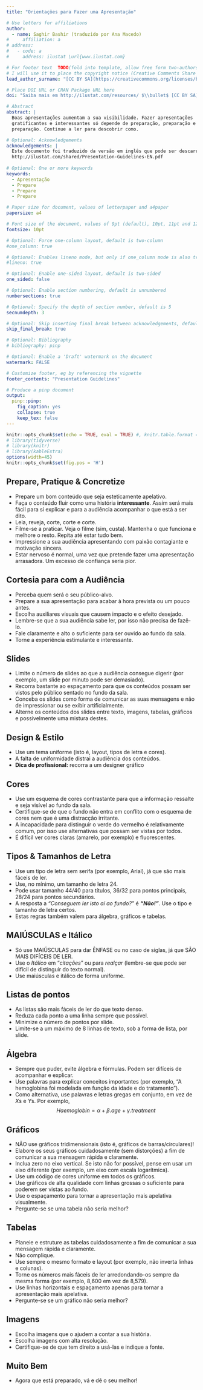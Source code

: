 ```yaml
---
title: "Orientações para Fazer uma Apresentação"

# Use letters for affiliations
author:
  - name: Saghir Bashir (traduzido por Ana Macedo)
#     affiliation: a
# address:
#   - code: a
#     address: ilustat \url{www.ilustat.com}

# For footer text  TODO(fold into template, allow free form two-authors)
# I will use it to place the copyright notice (Creative Comments Share Alike)
lead_author_surname: "[CC BY SA](https://creativecommons.org/licenses/by-sa/4.0/) [ilustat](http://ilustat.com/) $\\bullet$ [info@ilustat.com](mailto:info@ilustat.com)"

# Place DOI URL or CRAN Package URL here
doi: "Saiba mais em http://ilustat.com/resources/ $\\bullet$ [CC BY SA](https://creativecommons.org/licenses/by-sa/4.0/) [ilustat](http://ilustat.com/) $\\bullet$ [info@ilustat.com](mailto:info@ilustat.com)"

# Abstract
abstract: |
  Boas apresentações aumentam a sua visibilidade. Fazer apresentações
  gratificantes e interessantes só depende de preparação, preparação e
  preparação. Continue a ler para descobrir como.

# Optional: Acknowledgements
acknowledgements: |
  Este documento foi traduzido da versão em inglês que pode ser descarregada em:
  http://ilustat.com/shared/Presentation-Guidelines-EN.pdf
  
# Optional: One or more keywords
keywords:
  - Apresentação
  - Prepare
  - Prepare
  - Prepare

# Paper size for document, values of letterpaper and a4paper
papersize: a4

# Font size of the document, values of 9pt (default), 10pt, 11pt and 12pt
fontsize: 10pt

# Optional: Force one-column layout, default is two-column
#one_column: true

# Optional: Enables lineno mode, but only if one_column mode is also true
#lineno: true

# Optional: Enable one-sided layout, default is two-sided
one_sided: false

# Optional: Enable section numbering, default is unnumbered
numbersections: true

# Optional: Specify the depth of section number, default is 5
secnumdepth: 3

# Optional: Skip inserting final break between acknowledgements, default is false
skip_final_break: true

# Optional: Bibliography 
# bibliography: pinp

# Optional: Enable a 'Draft' watermark on the document
watermark: FALSE

# Customize footer, eg by referencing the vignette
footer_contents: "Presentation Guidelines"

# Produce a pinp document
output: 
  pinp::pinp:
    fig_caption: yes
    collapse: true
    keep_tex: false
---
```


```r
knitr::opts_chunk$set(echo = TRUE, eval = TRUE) #, knitr.table.format = 'latex')
# library(tidyverse)
# library(knitr)
# library(kableExtra)
options(width=45)
knitr::opts_chunk$set(fig.pos = 'H')
```

## Prepare, Pratique & Concretize  

- Prepare um bom conteúdo que seja esteticamente apelativo.
- Faça o conteúdo fluir como uma história **interessante**. Assim será mais
  fácil para si explicar e para a audiência acompanhar o que está a ser dito.
- Leia, reveja, corte, corte e corte.
- Filme-se a praticar. Veja o filme (sim, custa). Mantenha o que funciona e 
  melhore o resto. Repita até estar tudo bem.
- Impressione a sua audiência apresentando com paixão contagiante e 
  motivação sincera.
- Estar nervoso é normal, uma vez que pretende fazer uma apresentação 
  arrasadora. Um excesso de confiança seria pior.

## Cortesia para com a Audiência  

- Perceba quem será o seu público-alvo.
- Prepare a sua apresentação para acabar à hora prevista ou um pouco antes.
- Escolha auxiliares visuais que causem impacto e o efeito desejado.
- Lembre-se que a sua audiência sabe ler, por isso não precisa de fazê-lo.
- Fale claramente e alto o suficiente para ser ouvido ao fundo da sala.
- Torne a experiência estimulante e interessante.

## Slides  

- Limite o número de slides ao que a audiência consegue digerir (por
  exemplo, um slide por minuto pode ser demasiado).
- Recorra bastante ao espaçamento para que os conteúdos possam ser vistos 
  pelo público sentado no fundo da sala.
- Conceba os slides como forma de comunicar as suas mensagens e não de 
  impressionar ou se exibir artificialmente.
- Alterne os conteúdos dos slides entre texto, imagens, tabelas, gráficos 
  e possivelmente uma mistura destes.

## Design & Estilo  

- Use um tema uniforme (isto é, layout, tipos de letra e cores).
- A falta de uniformidade distrai a audiência dos conteúdos.
- **Dica de profissional:** recorra a um designer gráfico  

## Cores  

- Use um esquema de cores contrastante para que a informação ressalte e
  seja visível ao fundo da sala.
- Certifique-se de que o fundo não entra em conflito com o esquema de cores 
  nem que é uma distracção irritante.
- A incapacidade para distinguir o verde do vermelho é relativamente comum, 
  por isso use alternativas que possam ser vistas por todos.
- É difícil ver cores claras (amarelo, por exemplo) e fluorescentes.

## Tipos & Tamanhos de Letra  

- Use um tipo de letra sem serifa (por exemplo, Arial), já que são mais
  fáceis de ler.
- Use, no mínimo, um tamanho de letra 24.
- Pode usar tamanho 44/40 para títulos, 36/32 para pontos principais, 28/24 
  para pontos secundários.
- A resposta a *“Conseguem ler isto aí ao fundo?”* é ***“Não!”***. Use o tipo 
  e tamanho de letra certos.
- Estas regras também valem para álgebra, gráficos e tabelas.

## MAIÚSCULAS e Itálico  

- Só use MAIÚSCULAS para dar ÊNFASE ou no caso de siglas, já que SÃO MAIS 
  DIFÍCEIS DE LER.
- Use o *Itálico* em “*citações*” ou para *realçar* (lembre-se que pode ser
  difícil de distinguir do texto normal).
- Use maiúsculas e itálico de forma uniforme.

## Listas de pontos  

- As listas são mais fáceis de ler do que texto denso.
- Reduza cada ponto a uma linha sempre que possível.
- Minimize o número de pontos por slide.
- Limite-se a um máximo de 8 linhas de texto, sob a forma de lista, por slide.

## Álgebra  

- Sempre que puder, evite álgebra e fórmulas. Podem ser difíceis de
  acompanhar e explicar.
- Use palavras para explicar conceitos importantes (por exemplo, “A
  hemoglobina foi modelada em função da idade e do tratamento”).
- Como alternativa, use palavras e letras gregas em conjunto, em vez de
  *X*s e *Y*s. Por exemplo,
$$Haemoglobin = \alpha + \beta.age + \gamma.treatment$$

## Gráficos  

- NÃO use gráficos tridimensionais (isto é, gráficos de barras/circulares)!
- Elabore os seus gráficos cuidadosamente (sem distorções) a fim de comunicar 
  a sua mensagem rápida e claramente.
- Inclua zero no eixo vertical. Se isto não for possível, pense em usar um 
  eixo diferente (por exemplo, um eixo com escala logarítmica).
- Use um código de cores uniforme em todos os gráficos.
- Use gráficos de alta qualidade com linhas grossas o suficiente para poderem 
  ser vistas ao fundo.
- Use o espaçamento para tornar a apresentação mais apelativa visualmente.
- Pergunte-se se uma tabela não seria melhor?

## Tabelas  

- Planeie e estruture as tabelas cuidadosamente a fim de comunicar a sua mensagem 
  rápida e claramente.
- Não complique.
- Use sempre o mesmo formato e layout (por exemplo, não inverta linhas e colunas).
- Torne os números mais fáceis de ler arredondando-os sempre da mesma forma (por 
  exemplo, 8,600 em vez de 8,579).
- Use linhas horizontais e espaçamento apenas para tornar a apresentação mais 
  apelativa.
- Pergunte-se se um gráfico não seria melhor?

## Imagens  

- Escolha imagens que o ajudem a contar a sua história.
- Escolha imagens com alta resolução.
- Certifique-se de que tem direito a usá-las e indique a fonte.

## Muito Bem  

- Agora que está preparado, vá e dê o seu melhor!
